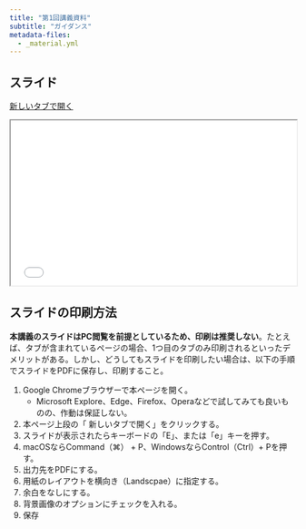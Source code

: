 ```yaml
---
title: "第1回講義資料"
subtitle: "ガイダンス"
metadata-files: 
  - _material.yml
---
```


## スライド

<a href="../../slides/macro/introduction.html" class="btn btn-primary btn-sm" target="_blank" role="button"><i class="bi bi-window"></i> 新しいタブで開く</a>

```{=html}
<iframe class="slide-deck" src="../../slides/macro/introduction.html" width="100%" style="aspect-ratio: 16 / 9.2;"></iframe>
```

## スライドの印刷方法

**本講義のスライドはPC閲覧を前提としているため、印刷は推奨しない**。たとえば、タブが含まれているページの場合、1つ目のタブのみ印刷されるといったデメリットがある。しかし、どうしてもスライドを印刷したい場合は、以下の手順でスライドをPDFに保存し、印刷すること。

1. Google Chromeブラウザーで本ページを開く。
   * Microsoft Explore、Edge、Firefox、Operaなどで試してみても良いものの、作動は保証しない。
1. 本ページ上段の「<i class="bi bi-window"></i> 新しいタブで開く」をクリックする。
1. スライドが表示されたらキーボードの「E」、または「e」キーを押す。
1. macOSならCommand（⌘） + P、WindowsならControl（Ctrl）+ Pを押す。
1. 出力先をPDFにする。
1. 用紙のレイアウトを横向き（Landscpae）に指定する。
1. 余白をなしにする。
1. 背景画像のオプションにチェックを入れる。
1. 保存
